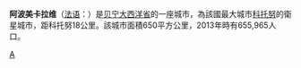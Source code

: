 {{TA|1=zh-tw:貝南;zh-hk:貝寧;zh-cn:贝宁;}}
'''阿波美卡拉维'''（[[法语|法语]]：'''{{lang|fr|Abomey-Calavi}}'''）是[[贝宁|贝宁]][[大西洋省_(贝宁)|大西洋省]]的一座城市，為該國最大城市[[科托努|科托努]]的衛星城市，距科托努18公里。該城市面積650平方公里，2013年時有655,965人口。

{{Africa-geo-stub}}

[[Category:贝宁城市|A]]